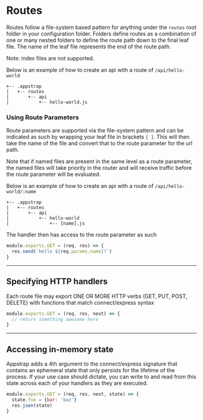 # Routes

Routes follow a file-system based pattern for anything under the `routes` root folder in your configuration folder.
Folders define routes as a combination of one or many nested folders to define the route path down to the final leaf file.
The name of the leaf file represents the end of the route path.

Note: index files are not supported.

Below is an example of how to create an api with a route of `/api/hello-world`
```text
+-- .appstrap
|   +-- routes
|       +-- api
|           +-- hello-world.js
```

### Using Route Parameters
Route parameters are supported via the file-system pattern and can be indicated as such by wrapping your leaf file
in brackets `[ ]`.  This will then take the name of the file and convert that to the route parameter for the url path.

Note that if named files are present in the same level as a route parameter, the named files will take priority in the router
and will receive traffic before the route parameter will be evaluated.

Below is an example of how to create an api with a route of `/api/hello-world/:name`
```text
+-- .appstrap
|   +-- routes
|       +-- api
|           +-- hello-world
|               +-- [name].js
```
The handler then has access to the route parameter as such
```js
module.exports.GET = (req, res) => {
  res.send(`hello ${req.params.name}!`)
}
```
---

## Specifying HTTP handlers
Each route file may export ONE OR MORE HTTP verbs (GET, PUT, POST, DELETE) with functions that match connect/express syntax
```js
module.exports.GET = (req, res, next) => {
  // return something awesome here
}
```

---
## Accessing in-memory state
Appstrap adds a 4th argument to the connect/express signature that contains an ephemeral state that only persists for the lifetime
of the process.  If your use case should dictate, you can write to and read from this state across each of your handlers as they
are executed.
```js
module.exports.GET = (req, res, next, state) => {
  state.foo = {bar: 'baz'}
  res.json(state)
}
```